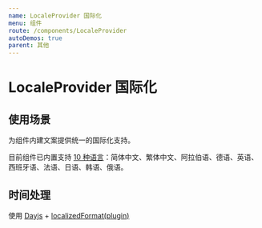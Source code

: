 ```yaml
---
name: LocaleProvider 国际化
menu: 组件
route: /components/LocaleProvider
autoDemos: true
parent: 其他
---
```


# LocaleProvider 国际化

## 使用场景

为组件内建文案提供统一的国际化支持。

目前组件已内置支持 [10 种语言](https://gitlab.qunhequnhe.com/muya-ui/muya-ui/tree/master/packages/muya-ui/src/Locale/resource)：简体中文、繁体中文、阿拉伯语、德语、英语、西班牙语、法语、日语、韩语、俄语。

## 时间处理

使用 [Dayjs](https://github.com/iamkun/dayjs) + [localizedFormat(plugin)](https://github.com/iamkun/dayjs/blob/dev/docs/en/Plugin.md#localizedformat)
